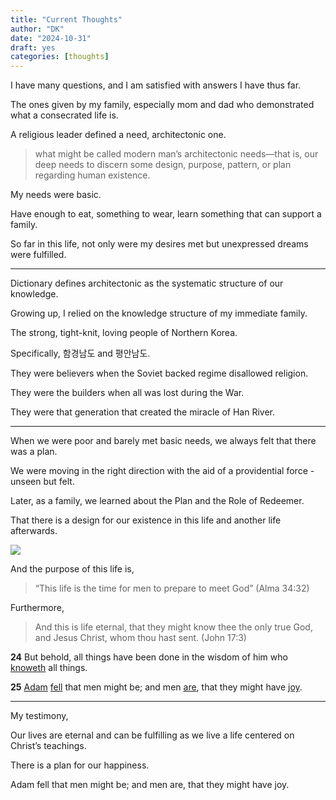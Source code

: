 ```yaml
---
title: "Current Thoughts"
author: "DK"
date: "2024-10-31"
draft: yes
categories: [thoughts]
---
```


I have many questions, and I am satisfied with answers I have thus far.

The ones given by my family, especially mom and dad who demonstrated what a consecrated life is.

A religious leader defined a need, architectonic one.

> what might be called modern man’s architectonic needs—that is, our deep needs to discern some design, purpose, pattern, or plan regarding human existence.

My needs were basic.

Have enough to eat, something to wear, learn something that can support a family.

So far in this life, not only were my desires met but unexpressed dreams were fulfilled.

------------------------------------------------------------------------

Dictionary defines architectonic as the systematic structure of our knowledge.

Growing up, I relied on the knowledge structure of my immediate family.

The strong, tight-knit, loving people of Northern Korea.

Specifically, 함경남도 and 평안남도.

They were believers when the Soviet backed regime disallowed religion.

They were the builders when all was lost during the War.

They were that generation that created the miracle of Han River.

------------------------------------------------------------------------

When we were poor and barely met basic needs, we always felt that there was a plan.

We were moving in the right direction with the aid of a providential force - unseen but felt.

Later, as a family, we learned about the Plan and the Role of Redeemer.

That there is a design for our existence in this life and another life afterwards.

![](images/20241031_182136.jpg)

And the purpose of this life is,

> “This life is the time for men to prepare to meet God” (Alma 34:32)

Furthermore,

> And this is life eternal, that they might know thee the only true God, and Jesus Christ, whom thou hast sent. (John 17:3)

**24** But behold, all things have been done in the wisdom of him who [knoweth](https://www.churchofjesuschrist.org/study/scriptures/bofm/2-ne/2?lang=eng#note24a) all things.

**25** [Adam](https://www.churchofjesuschrist.org/study/scriptures/bofm/2-ne/2?lang=eng#note25a) [fell](https://www.churchofjesuschrist.org/study/scriptures/bofm/2-ne/2?lang=eng#note25b) that men might be; and men [are](https://www.churchofjesuschrist.org/study/scriptures/bofm/2-ne/2?lang=eng#note25c), that they might have [joy](https://www.churchofjesuschrist.org/study/scriptures/bofm/2-ne/2?lang=eng#note25d).

------------------------------------------------------------------------

My testimony,

Our lives are eternal and can be fulfilling as we live a life centered on Christ's teachings.

There is a plan for our happiness.

Adam fell that men might be; and men are, that they might have joy.
